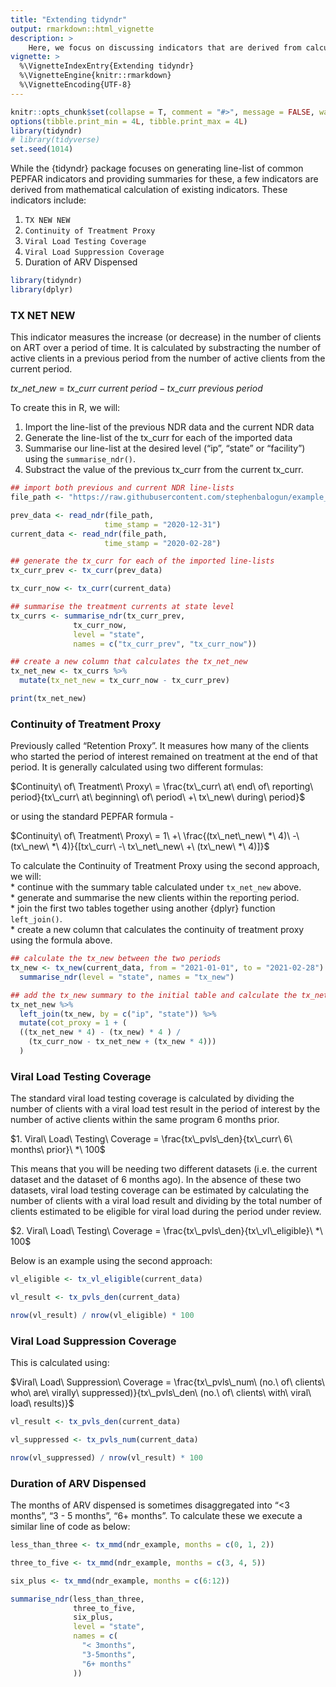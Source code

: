 ```yaml
---
title: "Extending tidyndr"
output: rmarkdown::html_vignette
description: >
    Here, we focus on discussing indicators that are derived from calculations. The {dplyr} package provides a very useful function `mutate()` that we will be leveraging on to provide our summary statistics.
vignette: >
  %\VignetteIndexEntry{Extending tidyndr}
  %\VignetteEngine{knitr::rmarkdown}
  %\VignetteEncoding{UTF-8}
---
```

```r
knitr::opts_chunk$set(collapse = T, comment = "#>", message = FALSE, warning = FALSE)
options(tibble.print_min = 4L, tibble.print_max = 4L)
library(tidyndr)
# library(tidyverse)
set.seed(1014)
```

While the {tidyndr} package focuses on generating line-list of common PEPFAR indicators and providing summaries for these, a few indicators are derived from mathematical calculation of existing indicators. These indicators include:  

1. `TX NEW NEW` 
2. `Continuity of Treatment Proxy`
3. `Viral Load Testing Coverage`
4. `Viral Load Suppression Coverage`
5. Duration of ARV Dispensed


```r
library(tidyndr)
library(dplyr)
```


### TX NET NEW
This indicator measures the increase (or decrease) in the number of clients on ART over a period of time. It is calculated by substracting the number of active clients in a previous period from the number of active clients from the current period.  

$tx\_net\_new\ =\ tx\_curr\ current\ period - tx\_curr\ previous\ period$


To create this in R, we will: 

1. Import the line-list of the previous NDR data and the current NDR data  
2. Generate the line-list of the tx_curr for each of the imported data  
3. Summarise our line-list at the desired level ("ip", "state" or "facility") using the `summarise_ndr()`.  
4. Substract the value of the previous tx_curr from the current tx_curr.  

```r
## import both previous and current NDR line-lists
file_path <- "https://raw.githubusercontent.com/stephenbalogun/example_files/main/ndr_example.csv"

prev_data <- read_ndr(file_path,
                     time_stamp = "2020-12-31") 
current_data <- read_ndr(file_path,
                     time_stamp = "2020-02-28") 

## generate the tx_curr for each of the imported line-lists
tx_curr_prev <- tx_curr(prev_data)

tx_curr_now <- tx_curr(current_data)

## summarise the treatment currents at state level
tx_currs <- summarise_ndr(tx_curr_prev,
              tx_curr_now,
              level = "state",
              names = c("tx_curr_prev", "tx_curr_now"))

## create a new column that calculates the tx_net_new
tx_net_new <- tx_currs %>%
  mutate(tx_net_new = tx_curr_now - tx_curr_prev)

print(tx_net_new)
```



### Continuity of Treatment Proxy
Previously called "Retention Proxy". It measures how many of the clients who started the period of interest remained on treatment at the end of that period. It is generally calculated using two different formulas:   

  

$Continuity\ of\ Treatment\ Proxy\ = \frac{tx\_curr\ at\ end\ of\ reporting\ period}{tx\_curr\ at\ beginning\ of\ period\ +\ tx\_new\ during\ period}$   



or using the standard PEPFAR formula - 



$Continuity\ of\ Treatment\ Proxy\ = 1\ +\ \frac{(tx\_net\_new\ *\ 4)\ -\ (tx\_new\ *\ 4)}{[tx\_curr\ -\ tx\_net\_new\ +\ (tx\_new\ *\ 4)]}$ 



To calculate the Continuity of Treatment Proxy using the second approach, we will:  
* continue with the summary table calculated under `tx_net_new` above.  
* generate and summarise the new clients within the reporting period.  
* join the first two tables together using another {dplyr} function `left_join()`.  
* create a new column that calculates the continuity of treatment proxy using the formula above.  

```r
## calculate the tx_new between the two periods
tx_new <- tx_new(current_data, from = "2021-01-01", to = "2021-02-28") %>%
  summarise_ndr(level = "state", names = "tx_new")

## add the tx_new summary to the initial table and calculate the tx_net_new
tx_net_new %>%
  left_join(tx_new, by = c("ip", "state")) %>%
  mutate(cot_proxy = 1 + (
  ((tx_net_new * 4) - (tx_new) * 4 ) /
    (tx_curr_now - tx_net_new + (tx_new * 4)))
  )
```


### Viral Load Testing Coverage
The standard viral load testing coverage is calculated by dividing the number of clients with a viral load test result in the period of interest by the number of active clients within the same program 6 months prior. 

$1. Viral\ Load\ Testing\ Coverage = \frac{tx\_pvls\_den}{tx\_curr\ 6\ months\ prior}\ *\ 100$   

This means that you will be needing two different datasets (i.e. the current dataset and the dataset of 6 months ago). In the absence of these two datasets, viral load testing coverage can be estimated by calculating the number of clients with a viral load result and dividing by the total number of clients estimated to be eligible for viral load during the period under review.  

$2. Viral\ Load\ Testing\ Coverage = \frac{tx\_pvls\_den}{tx\_vl\_eligible}\ *\ 100$  



Below is an example using the second approach: 
```r
vl_eligible <- tx_vl_eligible(current_data)

vl_result <- tx_pvls_den(current_data)

nrow(vl_result) / nrow(vl_eligible) * 100
```

### Viral Load Suppression Coverage
This is calculated using: 

$Viral\ Load\ Suppression\ Coverage = \frac{tx\_pvls\_num\ (no.\ of\ clients\ who\ are\ virally\ suppressed)}{tx\_pvls\_den\ (no.\ of\ clients\ with\ viral\ load\ results)}$   


```r
vl_result <- tx_pvls_den(current_data)

vl_suppressed <- tx_pvls_num(current_data)

nrow(vl_suppressed) / nrow(vl_result) * 100
```

### Duration of ARV Dispensed
The months of ARV dispensed is sometimes disaggregated into "<3 months", "3 - 5 months", "6+ months". To calculate these we execute a similar line of code as below:

```r
less_than_three <- tx_mmd(ndr_example, months = c(0, 1, 2))

three_to_five <- tx_mmd(ndr_example, months = c(3, 4, 5))

six_plus <- tx_mmd(ndr_example, months = c(6:12))

summarise_ndr(less_than_three,
              three_to_five,
              six_plus,
              level = "state",
              names = c(
                "< 3months",
                "3-5months",
                "6+ months"
              ))
```
